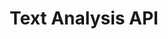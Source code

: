 ---
title: "Text Analysis API"
openapi: "POST /api/v2/text-analyse"
description: "The Comprehensive NLP API is designed to handle multiple natural language processing NLP tasks through a unified endpoint."
---